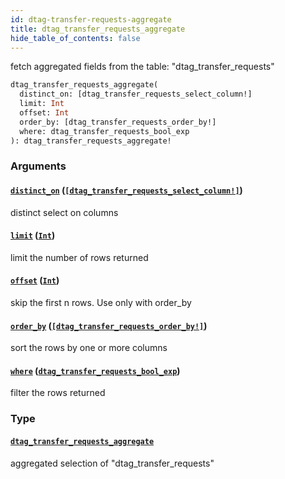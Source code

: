 ```yaml
---
id: dtag-transfer-requests-aggregate
title: dtag_transfer_requests_aggregate
hide_table_of_contents: false
---
```


fetch aggregated fields from the table: "dtag_transfer_requests"

```graphql
dtag_transfer_requests_aggregate(
  distinct_on: [dtag_transfer_requests_select_column!]
  limit: Int
  offset: Int
  order_by: [dtag_transfer_requests_order_by!]
  where: dtag_transfer_requests_bool_exp
): dtag_transfer_requests_aggregate!
```

### Arguments

#### [`distinct_on`](#) ([`[dtag_transfer_requests_select_column!]`](/07-graphql/enums/dtag-transfer-requests-select-column))

distinct select on columns

#### [`limit`](#) ([`Int`](/07-graphql/scalars/int))

limit the number of rows returned

#### [`offset`](#) ([`Int`](/07-graphql/scalars/int))

skip the first n rows. Use only with order_by

#### [`order_by`](#) ([`[dtag_transfer_requests_order_by!]`](/07-graphql/inputs/dtag-transfer-requests-order-by))

sort the rows by one or more columns

#### [`where`](#) ([`dtag_transfer_requests_bool_exp`](/07-graphql/inputs/dtag-transfer-requests-bool-exp))

filter the rows returned

### Type

#### [`dtag_transfer_requests_aggregate`](/07-graphql/objects/dtag-transfer-requests-aggregate)

aggregated selection of "dtag_transfer_requests"
